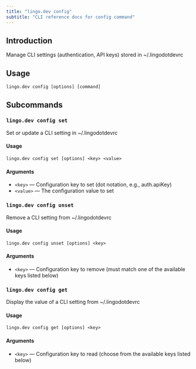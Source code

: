 ```yaml
---
title: "lingo.dev config"
subtitle: "CLI reference docs for config command"
---
```


## Introduction

Manage CLI settings (authentication, API keys) stored in ~/.lingodotdevrc

## Usage

`lingo.dev config [options] [command]`

## Subcommands

### `lingo.dev config set`

Set or update a CLI setting in ~/.lingodotdevrc

#### Usage

`lingo.dev config set [options] <key> <value>`

#### Arguments

- `<key>` — Configuration key to set (dot notation, e.g., auth.apiKey)
- `<value>` — The configuration value to set

### `lingo.dev config unset`

Remove a CLI setting from ~/.lingodotdevrc

#### Usage

`lingo.dev config unset [options] <key>`

#### Arguments

- `<key>` — Configuration key to remove (must match one of the available keys listed below)

### `lingo.dev config get`

Display the value of a CLI setting from ~/.lingodotdevrc

#### Usage

`lingo.dev config get [options] <key>`

#### Arguments

- `<key>` — Configuration key to read (choose from the available keys listed below)
